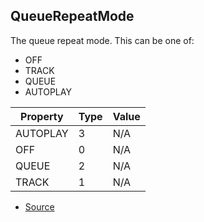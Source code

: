 ## QueueRepeatMode

The queue repeat mode. This can be one of:
- OFF
- TRACK
- QUEUE
- AUTOPLAY

| Property | Type | Value |
| ----------- | ----------- | ----------- |
| AUTOPLAY | 3 | N/A |
| OFF | 0 | N/A |
| QUEUE | 2 | N/A |
| TRACK | 1 | N/A |


- [Source](https://github.com/Androz2091/discord-player/blob/e2a9cfc/packages/discord-player/src/types/types.ts#L240)